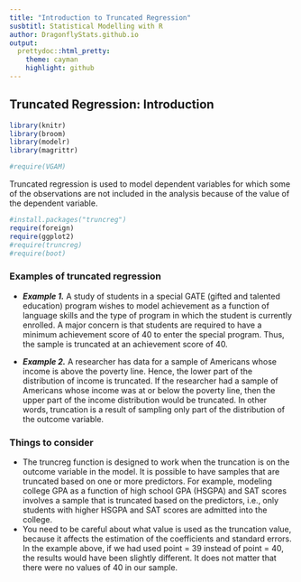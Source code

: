 ```yaml
---
title: "Introduction to Truncated Regression"
susbtitl: Statistical Modelling with R
author: DragonflyStats.github.io
output:
  prettydoc::html_pretty:
    theme: cayman
    highlight: github
---
```


## Truncated Regression: Introduction

```r
library(knitr)
library(broom)
library(modelr)
library(magrittr)

#require(VGAM)
```

Truncated regression is used to model dependent variables for which some of the observations are not included in the analysis because of the value of the dependent variable.

```r
#install.packages("truncreg")
require(foreign)
require(ggplot2)
#require(truncreg)
#require(boot)

```


### Examples of truncated regression

* ***Example 1.*** A study of students in a special GATE (gifted and talented education) program wishes to model achievement as a function of language skills and the type of program in which the student is currently enrolled. A major concern is that students are required to have a minimum achievement score of 40 to enter the special program. Thus, the sample is truncated at an achievement score of 40.

* ***Example 2.*** A researcher has data for a sample of Americans whose income is above the poverty line. Hence, the lower part of the distribution of income is truncated. If the researcher had a sample of Americans whose income was at or below the poverty line, then the upper part of the income distribution would be truncated. In other words, truncation is a result of sampling only part of the distribution of the outcome variable.


### Things to consider

* The truncreg function is designed to work when the truncation is on the outcome variable in the model. It is possible to have samples that are truncated based on one or more predictors. For example, modeling college GPA as a function of high school GPA (HSGPA) and SAT scores involves a sample that is truncated based on the predictors, i.e., only students with higher HSGPA and SAT scores are admitted into the college.
* You need to be careful about what value is used as the truncation value, because it affects the estimation of the coefficients and standard errors. In the example above, if we had used point = 39 instead of point = 40, the results would have been slightly different. It does not matter that there were no values of 40 in our sample.

